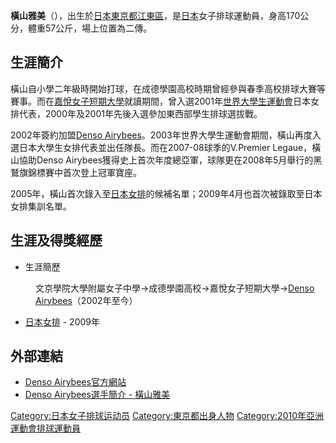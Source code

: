 {{volleyball player infobox
|fullname = 橫山雅美
|nickname = Chami（チャミ）
|image = 
|birth_date ={{birth_date_and_age|1981|12|12|mf=y}}
|birth_place = {{JPN}}[[東京都|東京都]][[江東區_(東京都)|江東區]]
|death_date =
|residence = {{JPN}} 
|spike = 285厘米
|block = 272厘米
|height = {{height|m=1.70}}
|weight = {{weight|kg=57}}
|position = 二傳
|currentclub = [[Denso_Airybees|Denso Airybees]]
|clubnumber = 
|nationalteam = {{JPN}}  
}} 
{{japanese|japanese=横山雅美|kana=よこやま　まさみ|romaji=Yokoyama Masami}}
'''橫山雅美'''（{{bd|1981年|12月12日}}），出生於[[日本|日本]][[東京都|東京都]][[江東區_(東京都)|江東區]]，是[[日本|日本]]女子排球運動員，身高170公分，體重57公斤，場上位置為二傳。

==生涯簡介==
橫山自小學二年級時開始打球，在成德學園高校時期曾經參與春季高校排球大賽等賽事。而在[[嘉悦大学短期大学部|嘉悅女子短期大學]]就讀期間，曾入選2001年[[世界大學生運動會|世界大學生運動會]]日本女排代表，2000年及2001年先後入選參加東西部學生排球選拔戰。

2002年簽約加盟[[Denso_Airybees|Denso Airybees]]。2003年世界大學生運動會期間，橫山再度入選日本大學生女排代表並出任隊長。而在2007-08球季的V.Premier Legaue，橫山協助Denso Airybees獲得史上首次年度總亞軍，球隊更在2008年5月舉行的黑鷲旗錦標賽中首次登上冠軍寶座。

2005年，橫山首次錄入至[[日本女排|日本女排]]的候補名單；2009年4月也首次被錄取至日本女排集訓名單。

==生涯及得獎經歷==
*生涯簡歷
:文京學院大學附屬女子中學→成德學園高校→嘉悅女子短期大學→[[Denso_Airybees|Denso Airybees]]（2002年至今）
*[[日本女排|日本女排]] - 2009年

==外部連結==
*[http://www.denso.co.jp/ja/aboutdenso/sports/volleyball/airybees/index.html Denso Airybees官方網站] {{Wayback|url=http://www.denso.co.jp/ja/aboutdenso/sports/volleyball/airybees/index.html |date=20160719055811 }}
*[http://www.denso.co.jp/ja/aboutdenso/sports/volleyball/airybees/members/04/chami.html Denso Airybees選手簡介 - 橫山雅美] {{Wayback|url=http://www.denso.co.jp/ja/aboutdenso/sports/volleyball/airybees/members/04/chami.html |date=20100326210731 }}
{{DEFAULTSORT:Yokoyama Masami}}
[[Category:日本女子排球运动员|Category:日本女子排球运动员]]
[[Category:東京都出身人物|Category:東京都出身人物]]
[[Category:2010年亞洲運動會排球運動員|Category:2010年亞洲運動會排球運動員]]

{{Volleyball-Stub}}